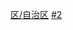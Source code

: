 {{Catnav|頁面分類|...|中华人民共和国各级行政区划单位|县级行政区}}
{{Catnav|頁面分類|...|中国各省行政区划|西藏行政区划}}

[[Category:县级行政区|区/自治区]]
[[Category:西藏行政区划|#2]]